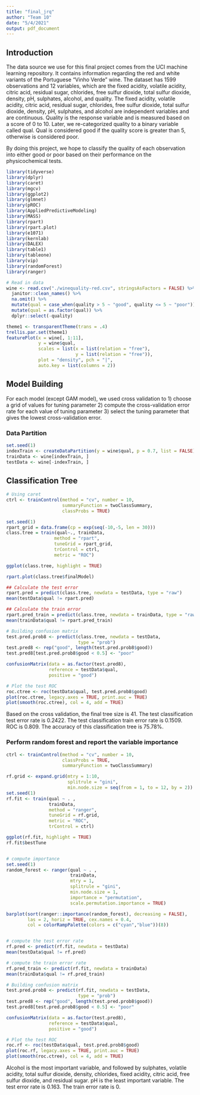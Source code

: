 ```yaml
---
title: "final_jrq"
author: "Team 10"
date: "5/4/2021"
output: pdf_document
---
```


## Introduction

The data source we use for this final project comes from the UCI machine learning repository. It contains information regarding the red and white variants of the Portuguese "Vinho Verde" wine. The dataset has 1599 observations and 12 variables, which are the fixed acidity, volatile acidity, citric acid, residual sugar, chlorides, free sulfur dioxide, total sulfur dioxide, density, pH, sulphates, alcohol, and quality. The fixed acidity, volatile acidity, citric acid, residual sugar, chlorides, free sulfur dioxide, total sulfur dioxide, density, pH, sulphates, and alcohol are independent variables and are continuous. Quality is the response variable and is measured based on a score of 0 to 10.  Later, we re-categorized quality to a binary variable called qual. Qual is considered good if the quality score is greater than 5, otherwise is considered poor.  

By doing this project, we hope to classify the quality of each observation into either good or poor based on their performance on the physicochemical tests. 

```r
library(tidyverse)
library(dplyr)
library(caret)
library(mgcv)
library(ggplot2)
library(glmnet)
library(pROC)
library(AppliedPredictiveModeling)
library(MASS)
library(rpart)
library(rpart.plot)
library(e1071)
library(kernlab)
library(DALEX)
library(table1)
library(tableone)
library(vip)
library(randomForest)
library(ranger)
```

 
```r
# Read in data
wine <- read.csv("./winequality-red.csv", stringsAsFactors = FALSE) %>% 
  janitor::clean_names() %>% 
  na.omit() %>% 
  mutate(qual = case_when(quality > 5 ~ "good", quality <= 5 ~ "poor")) %>% 
  mutate(qual = as.factor(qual)) %>% 
  dplyr::select(-quality)

theme1 <- transparentTheme(trans = .4)
trellis.par.set(theme1)
featurePlot(x = wine[, 1:11], 
            y = wine$qual,
            scales = list(x = list(relation = "free"),
                          y = list(relation = "free")),
            plot = "density", pch = "|",
            auto.key = list(columns = 2))
```

## Model Building

For each model (except GAM model), we used cross validation to 1) choose a grid of values for tuning parameter 2) compute the cross-validation error rate for each value of tuning parameter 3) select the tuning parameter that gives the lowest cross-validation error.

### Data Partition

```r
set.seed(1)
indexTrain <- createDataPartition(y = wine$qual, p = 0.7, list = FALSE)
trainData <- wine[indexTrain, ]
testData <- wine[-indexTrain, ]
```


## Classification Tree

```r
# Using caret
ctrl <- trainControl(method = "cv", number = 10,
                     summaryFunction = twoClassSummary,
                     classProbs = TRUE)

set.seed(1)
rpart_grid = data.frame(cp = exp(seq(-10,-5, len = 30)))
class.tree = train(qual~., trainData,
                  method = "rpart",
                  tuneGrid = rpart_grid,
                  trControl = ctrl,
                  metric = "ROC")

ggplot(class.tree, highlight = TRUE)

rpart.plot(class.tree$finalModel)

## Calculate the test error
rpart.pred = predict(class.tree, newdata = testData, type = "raw")
mean(testData$qual != rpart.pred)

## Calculate the train error
rpart.pred_train = predict(class.tree, newdata = trainData, type = "raw")
mean(trainData$qual != rpart.pred_train)

# Building confusion matrix
test.pred.prob8 <- predict(class.tree, newdata = testData,
                           type = "prob")
test.pred8 <- rep("good", length(test.pred.prob8$good))
test.pred8[test.pred.prob8$good < 0.5] <- "poor"

confusionMatrix(data = as.factor(test.pred8),
                reference = testData$qual,
                positive = "good")

# Plot the test ROC
roc.ctree <- roc(testData$qual, test.pred.prob8$good)
plot(roc.ctree, legacy.axes = TRUE, print.auc = TRUE)
plot(smooth(roc.ctree), col = 4, add = TRUE)
```
Based on the cross validation, the final tree size is 41. The test classification test error rate is 0.2422. The test classification train error rate is 0.1509. ROC is 0.809. The accuracy of this classification tree is 75.78%.


### Perform random forest and report the variable importance
```r
ctrl <- trainControl(method = "cv", number = 10,
                     classProbs = TRUE, 
                     summaryFunction = twoClassSummary)

rf.grid <- expand.grid(mtry = 1:10,
                       splitrule = "gini",
                       min.node.size = seq(from = 1, to = 12, by = 2))
set.seed(1)
rf.fit <- train(qual ~ . , 
                trainData, 
                method = "ranger",
                tuneGrid = rf.grid,
                metric = "ROC",
                trControl = ctrl)

ggplot(rf.fit, highlight = TRUE)
rf.fit$bestTune


# compute importance
set.seed(1)
random_forest <- ranger(qual ~ . , 
                        trainData, 
                        mtry = 1,
                        splitrule = "gini",
                        min.node.size = 1,
                        importance = "permutation",
                        scale.permutation.importance = TRUE) 

barplot(sort(ranger::importance(random_forest), decreasing = FALSE), 
        las = 2, horiz = TRUE, cex.names = 0.4,
        col = colorRampPalette(colors = c("cyan","blue"))(8))


# compute the test error rate 
rf.pred <- predict(rf.fit, newdata = testData)
mean(testData$qual != rf.pred) 

# compute the train error rate 
rf.pred_train <- predict(rf.fit, newdata = trainData)
mean(trainData$qual != rf.pred_train) 

# Building confusion matrix
test.pred.prob8 <- predict(rf.fit, newdata = testData,
                           type = "prob")
test.pred8 <- rep("good", length(test.pred.prob8$good))
test.pred8[test.pred.prob8$good < 0.5] <- "poor"

confusionMatrix(data = as.factor(test.pred8),
                reference = testData$qual,
                positive = "good")

# Plot the test ROC
roc.rf <- roc(testData$qual, test.pred.prob8$good)
plot(roc.rf, legacy.axes = TRUE, print.auc = TRUE)
plot(smooth(roc.ctree), col = 4, add = TRUE)
```
Alcohol is the most important variable, and followed by sulphates, volatile acidity, total sulfur dioxide, density, chlorides, fixed acidity, citric acid, free sulfur dioxide, and residual sugar. pH is the least important variable. The test error rate is 0.163. The train error rate is 0.



